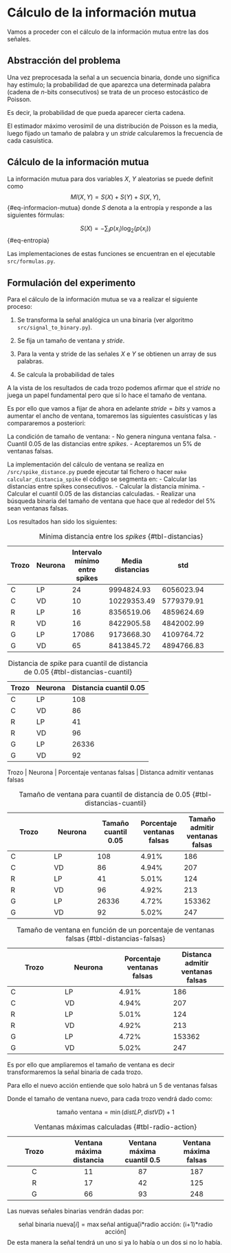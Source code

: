 # Cálculo de la información mutua  

Vamos a proceder con el cálculo de la información mutua entre las dos señales. 

## Abstracción del problema 

Una vez preprocesada la señal a un secuencia binaria, donde uno significa hay estímulo; la probabilidad de que aparezca una determinada palabra (cadena de $n$-bits consecutivos) se trata de un proceso estocástico de Poisson. 

Es decir, la probabilidad de que pueda aparecer cierta cadena. 

El estimador máximo verosímil de una distribución de Poisson es la media, luego fijado un tamaño de palabra y un *stride* calcularemos la frecuencia de cada casuística. 


## Cálculo de la información mutua


La información mutua para dos variables  $X$, $Y$ aleatorias se puede definit como 
$$
MI(X,Y) = S(X) +  S(Y) + S(X,Y),
$${#eq-informacion-mutua}
donde $S$ denota a la entropía y responde a las siguientes fórmulas: 

$$
S(X) = - \sum_i p(x_i) \log_2 (p(x_i))
$${#eq-entropia}


Las implementaciones de estas funciones se encuentran en el ejecutable `src/formulas.py`. 


## Formulación del experimento 

Para el cálculo de la información mutua se va a realizar el siguiente proceso: 

1. Se transforma la señal analógica un una binaria (ver algoritmo `src/signal_to_binary.py`). 

2. Se fija un tamaño de ventana y *stride*. 

3. Para la venta y stride de las señales $X$ e $Y$ se obtienen un array de sus palabras. 

4. Se calcula la probabilidad de tales 


A la vista de los resultados de cada trozo podemos afirmar que el *stride* no juega un papel fundamental pero que sí lo hace el tamaño de ventana.

Es por ello que vamos a fijar de ahora en adelante $stride = bits$  y vamos a aumentar el ancho de ventana, tomaremos las siguientes casuísticas y las compararemos a posteriori: 

La condición de tamaño de ventana: 
- No genera ninguna ventana falsa. 
- Cuantil $0.05$ de las distancias entre *spikes*.
- Aceptaremos un $5\%$ de ventanas falsas. 

La implementación del cálculo de ventana se realiza en `/src/spike_distance.py` puede ejecutar tal fichero o hacer `make calcular_distancia_spike` el código se segmenta en: 
- Calcular las distancias entre spikes consecutivos.
- Calcular la distancia mínima.
- Calcular el cuantil $0.05$ de las distancias calculadas. 
- Realizar una búsqueda binaria del tamaño de ventana que hace que al rededor del $5\%$ sean ventanas falsas. 

Los resultados han sido los siguientes: 

Trozo | Neurona | Intervalo mínimo entre spikes |   Media distancias | std   
 --- | --- | ---  | --- | --- | --- | --- | --- | ---  
 C  | LP | 24| 9994824.93 | 6056023.94  
 C  | VD | 10| 10229353.49 | 5779379.91  
 R  | LP | 16| 8356519.06 | 4859624.69  
 R  | VD | 16|8422905.58 | 4842002.99  
 G  | LP | 17086| 9173668.30 | 4109764.72  
 G  | VD | 65| 8413845.72 | 4894766.83 
: Mínima distancia entre los *spikes* {#tbl-distancias}

Trozo | Neurona | Distancia cuantil 0.05      
 --- | --- | ---    
 C  | LP | 108
 C  | VD | 86   
 R  | LP | 41     
 R  | VD | 96    
 G  | LP | 26336   
 G  | VD | 92  
:  Distancia de *spike* para cuantil de distancia de $0.05$ {#tbl-distancias-cuantil}

Trozo | Neurona | Porcentaje ventanas falsas | Distanca admitir ventanas falsas    

Trozo | Neurona | Tamaño cuantil 0.05 | Porcentaje ventanas falsas | Tamaño admitir ventanas falsas    
 --- | --- | ---  | --- | --- 
 C  | LP | 108| 4.91% | 186 
 C  | VD | 86| 4.94% | 207 
 R  | LP | 41| 5.01% | 124   
 R  | VD | 96| 4.92% | 213  
 G  | LP | 26336| 4.72% | 153362 
 G  | VD | 92| 5.02% | 247 | 8413845.72 
: Tamaño de ventana para cuantil de distancia de $0.05$ {#tbl-distancias-cuantil}

Trozo | Neurona | Porcentaje ventanas falsas | Distanca admitir ventanas falsas    
 --- | ---  | --- | --- 
 C  | LP | 4.91% | 186 
 C  | VD | 4.94% | 207 
 R  | LP | 5.01% | 124   
 R  | VD | 4.92% | 213  
 G  | LP | 4.72% | 153362 
 G  | VD |  5.02% | 247 |
: Tamaño de ventana en función de un porcentaje de ventanas falsas {#tbl-distancias-falsas}

Es por ello que ampliaremos el tamaño de ventana es decir transformaremos la señal binaria de cada trozo. 

Para ello el nuevo acción entiende que solo habrá un $5%$ de ventanas falsas 


Donde el tamaño de ventana nuevo, para cada trozo vendrá dado como: 

$$
\text{tamaño ventana}
= 
\min(dist LP, dist VD )+1
%\lfloor
%\frac{\min(dist LP, dist VD ) -1}{2}
%\rfloor
$$


Trozo | Ventana máxima distancia | Ventana máxima cuantil $0.5$ | Ventana máxima falsas     
:-: | :-:  | :-: | :-:   
C  | 11 | 87 | 187 
R  | 17 | 42 | 125    
G  | 66 | 93 | 248   

: Ventanas máximas calculadas {#tbl-radio-action}

Las nuevas señales binarias vendrán dadas por: 


$$
\text{señal binaria nueva}[i] = 
\max \text{señal antigua[i*radio acción: (i+1)*radio acción]}
$$
De esta manera la señal tendrá un uno si ya lo había o un dos si no lo había. 
